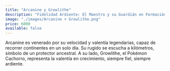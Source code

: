 ```yaml
---
title: "Arcanine y Growlithe"
description: "Fidelidad Ardiente: El Maestro y su Guardián en Formación"
image: "./images/Arcanine + Growlithe.png"
price: 6000
available: false
---
```


Arcanine es venerado por su velocidad y valentía legendarias, capaz de recorrer continentes en un solo día. Su rugido se escucha a kilómetros, símbolo de un protector ancestral. A su lado, Growlithe, el Pokémon Cachorro, representa la valentía en crecimiento, siempre fiel, siempre ardiente.